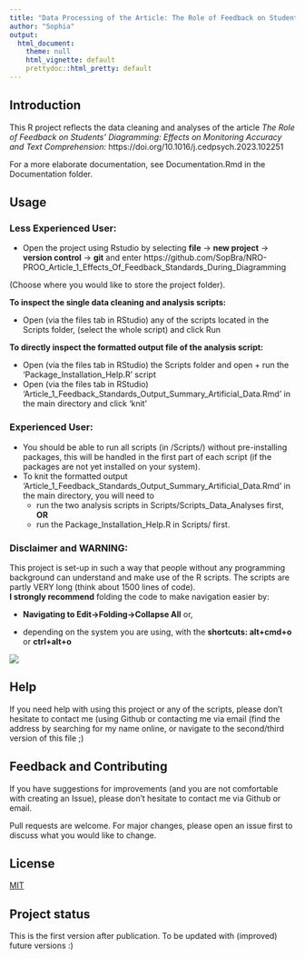 ```yaml
---
title: "Data Processing of the Article: The Role of Feedback on Students’ Diagramming: Effects on Monitoring Accuracy and Text Comprehension"
author: "Sophia"
output:
  html_document:
    theme: null
    html_vignette: default
    prettydoc::html_pretty: default
---
```


## Introduction  

This R project reflects the data cleaning and analyses of the article
_The Role of Feedback on Students’ Diagramming: Effects on Monitoring Accuracy and Text Comprehension:_ https://doi.org/10.1016/j.cedpsych.2023.102251  


For a more elaborate documentation, see Documentation.Rmd in the Documentation folder.

## Usage                      

### Less Experienced User:

   - Open the project using Rstudio by selecting <b>file</b> -> <b>new project</b> -> <b>version control</b> -> <b>git</b> and enter https://github.com/SopBra/NRO-PROO_Article_1_Effects_Of_Feedback_Standards_During_Diagramming

(Choose where you would like to store the project folder).

<b>To inspect the single data cleaning and analysis scripts:</b>

   - Open (via the files tab in RStudio) any of the scripts located in the Scripts folder, (select the whole script) and click Run

<b>To directly inspect the formatted output file of the analysis script:</b>

   - Open (via the files tab in RStudio) the Scripts folder and open + run the 'Package_Installation_Help.R' script
   - Open (via the files tab in RStudio) 'Article_1_Feedback_Standards_Output_Summary_Artificial_Data.Rmd' in the main directory and click 'knit'
   

### Experienced User:

  - You should be able to run all scripts (in /Scripts/) without pre-installing packages, this will be handled in the first part of each script (if the packages are not yet installed on your system).  
  - To knit the formatted output 'Article_1_Feedback_Standards_Output_Summary_Artificial_Data.Rmd' in the main directory, you will need to 
      -  run the two analysis scripts in Scripts/Scripts_Data_Analyses first, <b>OR</b>
      -  run the Package_Installation_Help.R in Scripts/ first.

### Disclaimer and WARNING:
This project is set-up in such a way that people without any programming background can understand and make use of the R scripts. The scripts are partly VERY long (think about 1500 lines of code).  
<b>I strongly recommend</b> folding the code to make navigation easier by:  

 -  <b>Navigating to Edit->Folding->Collapse All</b> or, 
 
 -  depending on the system you are using, with the <b>shortcuts: alt+cmd+o</b> or <b>ctrl+alt+o</b>

![ ](Documentation/R_script_navigation.png)


## Help                       
If you need help with using this project or any of the scripts, please don't hesitate to contact me (using Github or contacting me via email (find the address by searching for my name online, or navigate to the second/third version of this file ;)

## Feedback and Contributing  
If you have suggestions for improvements (and you are not comfortable with creating an Issue), please don't hesitate to contact me via Github or email.

Pull requests are welcome. For major changes, please open an issue first to discuss what you would like to change.

## License                    

[MIT](https://choosealicense.com/licenses/mit/)

## Project status             

This is the first version after publication. To be updated with (improved) future versions :)





